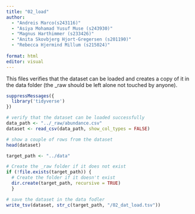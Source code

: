 ```yaml
---
title: "02_load"
author: 
  - "Andreis Marco(s243116)" 
  - "Asiya Mohamad Yusuf Muse (s243930)"
  - "Magnus Harthimmer (s233426)"  
  - "Anita Skovbjerg Hjort-Gregersen (s201190)"
  - "Rebecca Hjermind Millum (s215024)"
  
format: html
editor: visual
---
```


This files verifies that the dataset can be loaded and creates a copy of it in the data folder (the \_raw should be left alone not touched by anyone).

```r
suppressMessages({
  library('tidyverse')
})
```

```r
# verify that the dataset can be loaded successfully
data_path <- "../_raw/abundance.csv"
dataset <- read_csv(data_path, show_col_types = FALSE)
```

```r
# show a couple of rows from the dataset
head(dataset)
```

```r
target_path <- "../data"

# Create the _raw folder if it does not exist 
if (!file.exists(target_path)) {
  # Create the folder if it doesn't exist
  dir.create(target_path, recursive = TRUE)
  }

# save the dataset in the data fodler
write_tsv(dataset, str_c(target_path, "/02_dat_load.tsv"))
```
